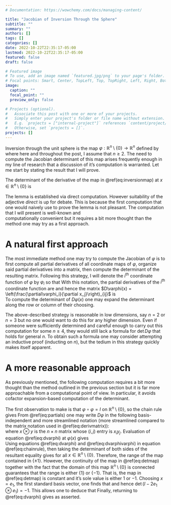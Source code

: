 ```yaml
---
# Documentation: https://wowchemy.com/docs/managing-content/

title: "Jacobian of Inversion Through the Sphere"
subtitle: ""
summary: ""
authors: []
tags: []
categories: []
date: 2022-10-22T22:35:17-05:00
lastmod: 2022-10-22T22:35:17-05:00
featured: false
draft: false

# Featured image
# To use, add an image named `featured.jpg/png` to your page's folder.
# Focal points: Smart, Center, TopLeft, Top, TopRight, Left, Right, BottomLeft, Bottom, BottomRight.
image:
  caption: ""
  focal_point: ""
  preview_only: false

# Projects (optional).
#   Associate this post with one or more of your projects.
#   Simply enter your project's folder or file name without extension.
#   E.g. `projects = ["internal-project"]` references `content/project/deep-learning/index.md`.
#   Otherwise, set `projects = []`.
projects: []
---
```


Inversion through the unit sphere is the map $\varphi: \mathbb R^n\setminus\{0\}\to \mathbb R^n$ defined by 
\begin{equation}
    \varphi(x) = \frac x{|x|^2}, 
    (\#eq:inversionmap)
\end{equation}
where here and throughout the post, I assume that $n\geq 2$. The need to compute the Jacobian determinant of this map arises frequently enough in my line of 
research that a discussion of it's computation is warranted. Let me start by stating the 
result that I will prove. 

::: {.lemma}
The determinant of the derivative of the map in \@ref(eq:inversionmap) at $x\in \mathbb R^n\setminus\{0\}$ is
\begin{equation*}
    \det(D\varphi(x)) = -|x|^{-2n}.
\end{equation*}
:::

The lemma is established via direct computation. However suitability of the adjective *direct*
is up for debate. This is because the first computation that one would naively use 
to prove the lemma is not pleasant. The computation that I will present is well-known and  
computationally convenient but it requires a bit more thought than the method one may 
try as a first approach. 

# A natural first approach
The most immediate method one may try to compute the Jacobian of $\varphi$ is to first compute
all partial derivatives of all coordinate maps of $\varphi$, organize said partial derivatives into a matrix, 
then compute the determinant of the resulting matrix. Following this strategy, I will denote
the $i^{\text{th}}$ coordinate function of $\varphi$ by $\varphi_i$ so that
\begin{equation*}
    \varphi_i(x) = \frac{x_i}{|x|^2} \qquad i = 1, \ldots, n.
\end{equation*}
With this notation, the partial derivatives of the $i^{\text{th}}$ coordinate function are
\begin{equation}
    \frac{\partial \varphi_i}{\partial x_j}(x)
    = \frac 1{|x|^4}\left(|x|^2 \delta_{ij} - 2x_ix_j\right)
    \qquad \text{ for } j = 1, \ldots, n,  
    (\#eq:partials)
\end{equation}
and hence the matrix $D\varphi(x) = \left(\frac{\partial\varphi_i}{\partial x_j}\right)_{ij}$
is  
\begin{equation}
    D\varphi(x) 
    = |x|^{-4}\begin{bmatrix}
    |x|^2 - 2x_1^2 & -2x_1x_2 & \ldots & -2x_1x_n\\
    -2x_1x_2 & |x|^2 - 2x_2^2 & \ldots & -2x_2x_n\\
    \vdots & \vdots & \ddots &  \vdots \\
    -2x_1x_n& -2x_2x_n & \ldots & |x|^2 - 2x_n^2
    \end{bmatrix}.
    (\#eq:derivmatrix)
\end{equation}
To compute the determinant of $D\varphi(x)$ one may expand the determinant along the 
row or column of their choosing. 

The above-described strategy is reasonable in low 
dimensions, say $n = 2$ or $n = 3$ but no one would want to do this for any higher
dimension. Even if someone were sufficiently determined and careful enough
to carry out this computation for some $n \geq 4$, 
they would still lack a formula for $\det D\varphi$ that holds for general $n$. 
To obtain such a formula one may consider attempting an inductive 
proof (inducting on $n$), but the tedium in this strategy quickly makes itself 
apparent. 

# A more reasonable approach
As previously mentioned, the following computation requires a bit more thought
than the method outlined in the previous section but it is far more approachable
from a computational point of view. In particular, it avoids cofactor expansion-based
computation of the determinant.  

The first observation to make is that $\varphi\circ \varphi = I$
on $\mathbb R^n\setminus\{0\}$, so the chain rule gives
\begin{equation}
    I = D\varphi(\varphi(x))D\varphi(x)
    \qquad \text{ for all }x\in \mathbb R^n\setminus\{0\}. 
    (\#eq:chainrule)
\end{equation}
From \@ref(eq:partials) one may write $D\varphi$ in the following basis-independent and more 
streamlined notation (more streamlined compared to the matrix notation used in \@ref(eq:derivmatrix)):
\begin{equation}
    D\varphi(x) = |x|^{-2}\left(I - 2\frac{x}{|x|}\otimes \frac{x}{|x|}\right),  
    (\#eq:dvarphi)
\end{equation}     
where $x\otimes y$ is the $n\times n$ matrix whose $(i,j)$ entry is $x_iy_j$. Evaluation of 
equation \@ref(eq:dvarphi) at $\varphi(x)$ gives
\begin{equation}
    D\varphi(\varphi(x)) = |x|^2\left(I - 2\frac{x}{|x|}\otimes \frac{x}{|x|}\right). 
    (\#eq:dvarphivarphi)
\end{equation}     
Using equations \@ref(eq:dvarphi) and \@ref(eq:dvarphivarphi) in equation \@ref(eq:chainrule), 
then taking the determinant of both sides of the resultant equality gives
\begin{equation*}
\begin{split}
    1
    & = \det(I)
    = \left(\det\left(I - 2\frac{x}{|x|}\otimes \frac{x}{|x|}\right)\right)^2
\end{split}
\end{equation*}
for all $x\in \mathbb R^n\setminus\{0\}$. Therefore, the range of the map
\begin{equation}
    x\mapsto \det\left(I - 2\frac{x}{|x|}\otimes \frac{x}{|x|}\right) 
    (\#eq:detmap)
\end{equation}
contained in $\{\pm 1\}$. However, the continuity of the map in \@ref(eq:detmap) together 
with the fact that the domain of this map $\mathbb R^n\setminus\{0\}$ is connected 
guarantees that the range is either $\{1\}$ or $\{-1\}$. That is, the map in 
\@ref(eq:detmap) is constant and it's sole value is either $1$ or $-1$. Choosing 
$x = e_1$, the first standard basis vector, one finds that 
\begin{equation*}
    I - 2e_1\otimes e_1
    = \begin{bmatrix}
    -1 & 0 & \ldots & 0\\
    0 & 1 & \ldots & 0\\
    \vdots &\vdots & \ddots &\vdots\\
    0 & 0 & \ldots & 1
    \end{bmatrix}
\end{equation*}
and hence $\det(I - 2e_1\otimes e_1) = -1$. This allows one to deduce that 
\begin{equation*}
    \det\left(1 - 2\frac x{|x|}\otimes \frac x{|x|}\right)
    = -1
    \qquad \text{ for all }x\in \mathbb R^n\setminus\{0\}. 
\end{equation*}
Finally, returning to \@ref(eq:dvarphi) gives
\begin{equation*}
    \det(D\varphi(x)) = 
    \det\left(|x|^{-2}\left(I - 2\frac{x}{|x|}\otimes \frac{x}{|x|}\right)\right)
    = -|x|^{-2n} 
\end{equation*}
as asserted.




